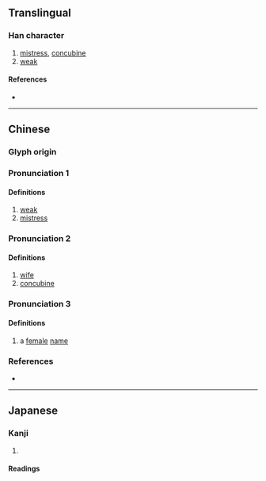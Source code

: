 {{character info}}
==Translingual==

===Han character===
{{Han char|rn=38|rad=女|as=14|sn=17|four=41427|canj=VMBB|ids=⿰女需}}

# [[mistress]], [[concubine]]
# [[weak]]

====References====
* {{Han ref|kx=0272.440|dkj=06821|dj=0541.030|hdz=21086.070|uh=5B2C|ud=23340|bh=ECD2|bd=60626}}

----

==Chinese==
{{zh-forms}}

===Glyph origin===
{{Han etym}}

===Pronunciation 1===
{{zh-pron
|m=xū
|c=seoi1
|mc=y
|oc=y
|cat=
}}

====Definitions====
{{zh-hanzi}}
# [[weak]]
# [[mistress]]

===Pronunciation 2===
{{zh-pron
|m=rú
|c=jyu4
|mc=y
|oc=y
|cat=
}}

====Definitions====
{{zh-hanzi}}
# [[wife]]
# [[concubine]]

===Pronunciation 3===
{{zh-pron
|m=nòu
|c=nau6
|mc=y
|oc=y
|cat=
}}

====Definitions====
{{zh-hanzi}}
# a [[female]] [[name]]

===References===
* {{R:yue:mfccd}}
----

==Japanese==

===Kanji===
{{ja-kanji|grade=|rs=女14}}

# {{rfdef|ja|sort=女14}}

====Readings====
{{ja-readings
|goon=にゅう
|kanon=じゅ
|kun=よわ-い, つま-
}}